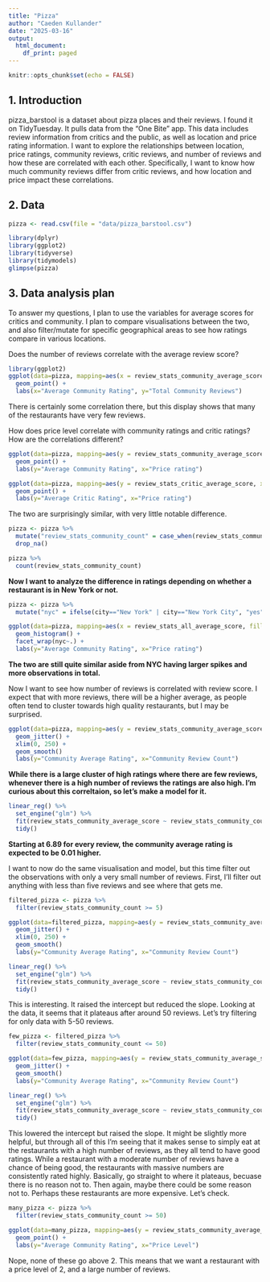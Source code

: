 ```yaml
---
title: "Pizza"
author: "Caeden Kullander"
date: "2025-03-16"
output:
  html_document:
    df_print: paged
---
```


```r
knitr::opts_chunk$set(echo = FALSE)
```

## 1. Introduction

pizza_barstool is a dataset about pizza places and their reviews. I found it on TidyTuesday. It pulls data from the “One Bite” app. This data includes review information from critics and the public, as well as location and price rating information.
I want to explore the relationships between location, price ratings, community reviews, critic reviews, and number of reviews and how these are correlated with each other. 
Specifically, I want to know how much community reviews differ from critic reviews, and how location and price impact these correlations.

## 2. Data

```r
pizza <- read.csv(file = "data/pizza_barstool.csv")
```


```r
library(dplyr)
library(ggplot2)
library(tidyverse)
library(tidymodels)
glimpse(pizza)
```

## 3. Data analysis plan

To answer my questions, I plan to use the variables for average scores for critics and community. I plan to compare visualisations between the two, and also filter/mutate for specific geographical areas to see how ratings compare in various locations.

Does the number of reviews correlate with the average review score?

```r
library(ggplot2)
ggplot(data=pizza, mapping=aes(x = review_stats_community_average_score, y = review_stats_community_count)) +
  geom_point() +
  labs(x="Average Community Rating", y="Total Community Reviews")
```

There is certainly some correlation there, but this display shows that many of the restaurants have very few reviews.


How does price level correlate with community ratings and critic ratings? How are the correlations different?
```r

ggplot(data=pizza, mapping=aes(y = review_stats_community_average_score, x = price_level, alpha = 0.2)) +
  geom_point() +
  labs(y="Average Community Rating", x="Price rating")
```

```r

ggplot(data=pizza, mapping=aes(y = review_stats_critic_average_score, x = price_level)) +
  geom_point() +
  labs(y="Average Critic Rating", x="Price rating")
```

The two are surprisingly similar, with very little notable difference.



```r
pizza <- pizza %>%
  mutate("review_stats_community_count" = case_when(review_stats_community_count != 0 ~ review_stats_community_count)) %>%
  drop_na()

pizza %>%
  count(review_stats_community_count)
```



**Now I want to analyze the difference in ratings depending on whether a restaurant is in New York or not.**

```r
pizza <- pizza %>%
  mutate("nyc" = ifelse(city=="New York" | city=="New York City", "yes", "no"))
```

```r
ggplot(data=pizza, mapping=aes(x = review_stats_all_average_score, fill = nyc)) +
  geom_histogram() +
  facet_wrap(nyc~.) +
  labs(y="Average Community Rating", x="Price rating")
```

**The two are still quite similar aside from NYC having larger spikes and more observations in total.**



Now I want to see how number of reviews is correlated with review score. I expect that with more reviews, there will be a higher average, as people often tend to cluster towards high quality restaurants, but I may be surprised.

```r
ggplot(data=pizza, mapping=aes(y = review_stats_community_average_score, x = review_stats_community_count, alpha=0.5)) +
  geom_jitter() +
  xlim(0, 250) +
  geom_smooth()
  labs(y="Community Average Rating", x="Community Review Count")
```

**While there is a large cluster of high ratings where there are few reviews, whenever there is a high number of reviews the ratings are also high. I'm curious about this correltaion, so let's make a model for it.**


```r
linear_reg() %>%
  set_engine("glm") %>%
  fit(review_stats_community_average_score ~ review_stats_community_count, data = pizza) %>%
  tidy()
```
**Starting at 6.89 for every review, the community average rating is expected to be 0.01 higher.**



I want to now do the same visualisation and model, but this time filter out the observations with only a very small number of reviews. First, I'll filter out anything with less than five reviews and see where that gets me. 


```r
filtered_pizza <- pizza %>%
  filter(review_stats_community_count >= 5)

```


```r
ggplot(data=filtered_pizza, mapping=aes(y = review_stats_community_average_score, x = review_stats_community_count, alpha=0.5)) +
  geom_jitter() +
  xlim(0, 250) +
  geom_smooth()
  labs(y="Community Average Rating", x="Community Review Count")
```

```r
linear_reg() %>%
  set_engine("glm") %>%
  fit(review_stats_community_average_score ~ review_stats_community_count, data = filtered_pizza) %>%
  tidy()
```

This is interesting. It raised the intercept but reduced the slope. Looking at the data, it seems that it plateaus after around 50 reviews. Let's try filtering for only data with 5-50 reviews.

```r
few_pizza <- filtered_pizza %>%
  filter(review_stats_community_count <= 50)
```


```r
ggplot(data=few_pizza, mapping=aes(y = review_stats_community_average_score, x = review_stats_community_count, alpha=0.5)) +
  geom_jitter() +
  geom_smooth()
  labs(y="Community Average Rating", x="Community Review Count")
```



```r
linear_reg() %>%
  set_engine("glm") %>%
  fit(review_stats_community_average_score ~ review_stats_community_count, data = few_pizza) %>%
  tidy()
```

This lowered the intercept but raised the slope. It might be slightly more helpful, but through all of this I'm seeing that it makes sense to simply eat at the restaurants with a high number of reviews, as they all tend to have good ratings. While a restaurant with a moderate number of reviews have a chance of being good, the restaurants with massive numbers are consistently rated highly. Basically, go straight to where it plateaus, becuase there is no reason not to. Then again, maybe there could be some reason not to. Perhaps these restaurants are more expensive. Let's check.


```r
many_pizza <- pizza %>%
  filter(review_stats_community_count >= 50)
```


```r

ggplot(data=many_pizza, mapping=aes(y = review_stats_community_average_score, x = price_level, alpha = 0.2)) +
  geom_point() +
  labs(y="Average Community Rating", x="Price Level")
```

Nope, none of these go above 2. This means that we want a restaurant with a price level of 2, and a large number of reviews. 


